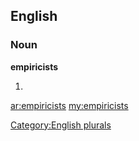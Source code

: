 ==English==

===Noun===
'''empiricists'''

# {{plural of|[[empiricist]]}}

[[Category:English plurals]]

[[ar:empiricists]]
[[my:empiricists]]